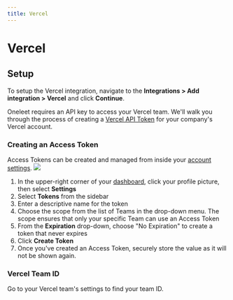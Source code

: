 ```yaml
---
title: Vercel
---
```


# Vercel

## Setup
To setup the Vercel integration, navigate to the **Integrations > Add integration > Vercel** and click **Continue**.

Oneleet requires an API key to access your Vercel team. We'll walk you through the process of creating a [Vercel API Token](https://vercel.com/docs/rest-api#creating-an-access-token) for your company's Vercel account.
### Creating an Access Token
Access Tokens can be created and managed from inside your [account settings](https://vercel.com/account/tokens).
![](https://vercel.com/_next/image?url=https%3A%2F%2Fassets.vercel.com%2Fimage%2Fupload%2Fv1701697369%2Fdocs-assets%2Fstatic%2Fdocs%2Frest-api%2Fcreate-token-dark.png&w=1920&q=75&dpl=dpl_5UjKAnkcQUrtRFNG25HTUhTVZpCS)
1. In the upper-right corner of your [dashboard](https://vercel.com/dashboard), click your profile picture, then select **Settings**
2. Select **Tokens** from the sidebar
3. Enter a descriptive name for the token
4. Choose the scope from the list of Teams in the drop-down menu. The scope ensures that only your specific Team can use an Access Token
5. From the **Expiration** drop-down, choose "No Expiration" to create a token that never expires
6. Click **Create Token**
7. Once you've created an Access Token, securely store the value as it will not be shown again.
### Vercel Team ID
Go to your Vercel team's settings to find your team ID.
